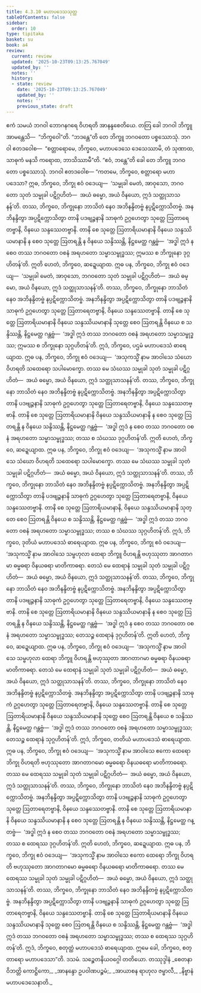 ```yaml
---
title: 4.3.10 မဟာပဒေသသုတ္တ
tableOfContents: false
sidebar:
  order: 10
type: tipitaka
basket: su
book: a4
review:
  current: review
  updated: '2025-10-23T09:13:25.767049'
  updated_by: ''
  notes: ''
  history:
  - state: review
    date: '2025-10-23T09:13:25.767049'
    updated_by: ''
    notes: ''
    previous_state: draft
---
```



<ReviewStatus review={frontmatter.review} showDetails={true} />

<HypothesisAnnotation frontmatter={frontmatter} />

<DynamicBreadcrumb />

<Division number="180" book="a4" e="ch" v="15" p="486">

<Paragraph number="1085" book="a4">
ဧကံ သမယံ ဘဂဝါ ဘောဂနဂရေ ဝိဟရတိ အာနန္ဒစေတိယေ. တတြ ခေါ ဘဂဝါ ဘိက္ခူ အာမန္တေသိ—  “ဘိက္ခဝေါ”တိ. “ဘဒန္တေ”တိ တေ ဘိက္ခူ ဘဂဝတော ပစ္စဿောသုံ. ဘဂဝါ ဧတဒဝေါစ—  “စတ္တာရောမေ, ဘိက္ခဝေ, မဟာပဒေသေ ဒေသေဿာမိ, တံ သုဏာထ, သာဓုကံ မနသိ ကရောထ, ဘာသိဿာမီ”တိ. “ဧဝံ, ဘန္တေ”တိ ခေါ တေ ဘိက္ခူ ဘဂဝတော ပစ္စဿောသုံ. ဘဂဝါ ဧတဒဝေါစ—
</Paragraph>

<Paragraph number="1086" book="a4">
“ကတမေ, ဘိက္ခဝေ, စတ္တာရော မဟာပဒေသာ? ဣဓ, ဘိက္ခဝေ, ဘိက္ခု ဧဝံ ဝဒေယျ—  ‘သမ္မုခါ မေတံ, အာဝုသော, ဘဂဝတော သုတံ သမ္မုခါ ပဋိဂ္ဂဟိတံ—  အယံ ဓမ္မော, အယံ ဝိနယော, ဣဒံ သတ္ထုသာသနန်’တိ. တဿ, ဘိက္ခဝေ, ဘိက္ခုနော ဘာသိတံ နေဝ အဘိနန္ဒိတဗ္ဗံ နပ္ပဋိက္ကောသိတဗ္ဗံ. အနဘိနန္ဒိတွာ အပ္ပဋိက္ကောသိတွာ တာနိ ပဒဗျဉ္ဇနာနိ သာဓုကံ ဥဂ္ဂဟေတွာ သုတ္တေ ဩတာရေတဗ္ဗာနိ, ဝိနယေ သန္ဒဿေတဗ္ဗာနိ. တာနိ စေ သုတ္တေ ဩတာရိယမာနာနိ ဝိနယေ သန္ဒဿိယမာနာနိ န စေဝ သုတ္တေ ဩတရန္တိ န ဝိနယေ သန္ဒိဿန္တိ, နိဋ္ဌမေတ္ထ ဂန္တဗ္ဗံ—  ‘အဒ္ဓါ ဣဒံ န စေဝ တဿ ဘဂဝတော ဝစနံ အရဟတော သမ္မာသမ္ဗုဒ္ဓဿ; ဣမဿ စ ဘိက္ခုနော ဒုဂ္ဂဟိတန်’တိ. ဣတိ ဟေတံ, ဘိက္ခဝေ, ဆဍ္ဍေယျာထ.
</Paragraph>

<Paragraph number="1087" book="a4">
ဣဓ ပန, ဘိက္ခဝေ, ဘိက္ခု ဧဝံ ဝဒေယျ—  ‘သမ္မုခါ မေတံ, အာဝုသော, ဘဂဝတော သုတံ သမ္မုခါ ပဋိဂ္ဂဟိတံ—  အယံ ဓမ္မော, အယံ ဝိနယော, ဣဒံ သတ္ထုသာသနန်’တိ. တဿ, ဘိက္ခဝေ, ဘိက္ခုနော ဘာသိတံ နေဝ အဘိနန္ဒိတဗ္ဗံ နပ္ပဋိက္ကောသိတဗ္ဗံ. အနဘိနန္ဒိတွာ အပ္ပဋိက္ကောသိတွာ တာနိ ပဒဗျဉ္ဇနာနိ သာဓုကံ ဥဂ္ဂဟေတွာ သုတ္တေ ဩတာရေတဗ္ဗာနိ, ဝိနယေ သန္ဒဿေတဗ္ဗာနိ. တာနိ စေ သုတ္တေ ဩတာရိယမာနာနိ ဝိနယေ သန္ဒဿိယမာနာနိ သုတ္တေ စေဝ ဩတရန္တိ ဝိနယေ စ သန္ဒိဿန္တိ, နိဋ္ဌမေတ္ထ ဂန္တဗ္ဗံ—  ‘အဒ္ဓါ ဣဒံ တဿ ဘဂဝတော ဝစနံ အရဟတော သမ္မာသမ္ဗုဒ္ဓဿ; ဣမဿ စ ဘိက္ခုနော သုဂ္ဂဟိတန်’တိ. ဣဒံ, ဘိက္ခဝေ, ပဌမံ မဟာပဒေသံ ဓာရေယျာထ.
</Paragraph>

<Paragraph number="1088" book="a4">
ဣဓ ပန, ဘိက္ခဝေ, ဘိက္ခု ဧဝံ ဝဒေယျ—  ‘အသုကသ္မိံ နာမ အာဝါသေ သံဃော ဝိဟရတိ သထေရော သပါမောက္ခော. တဿ မေ သံဃဿ သမ္မုခါ သုတံ သမ္မုခါ ပဋိဂ္ဂဟိတံ—  အယံ ဓမ္မော, အယံ ဝိနယော, ဣဒံ သတ္ထုသာသနန်’တိ. တဿ, ဘိက္ခဝေ, ဘိက္ခုနော ဘာသိတံ နေဝ အဘိနန္ဒိတဗ္ဗံ နပ္ပဋိက္ကောသိတဗ္ဗံ. အနဘိနန္ဒိတွာ အပ္ပဋိက္ကောသိတွာ တာနိ ပဒဗျဉ္ဇနာနိ သာဓုကံ ဥဂ္ဂဟေတွာ သုတ္တေ ဩတာရေတဗ္ဗာနိ, ဝိနယေ သန္ဒဿေတဗ္ဗာနိ. တာနိ စေ သုတ္တေ ဩတာရိယမာနာနိ ဝိနယေ သန္ဒဿိယမာနာနိ န စေဝ သုတ္တေ ဩတရန္တိ န ဝိနယေ သန္ဒိဿန္တိ, နိဋ္ဌမေတ္ထ ဂန္တဗ္ဗံ—  ‘အဒ္ဓါ ဣဒံ န စေဝ တဿ ဘဂဝတော ဝစနံ အရဟတော သမ္မာသမ္ဗုဒ္ဓဿ; တဿ စ သံဃဿ ဒုဂ္ဂဟိတန်’တိ. ဣတိ ဟေတံ, ဘိက္ခဝေ, ဆဍ္ဍေယျာထ.
</Paragraph>

<Paragraph number="1089" book="a4">
ဣဓ ပန, ဘိက္ခဝေ, ဘိက္ခု ဧဝံ ဝဒေယျ—  ‘အသုကသ္မိံ နာမ အာဝါသေ သံဃော ဝိဟရတိ သထေရော သပါမောက္ခော. တဿ မေ သံဃဿ သမ္မုခါ သုတံ သမ္မုခါ ပဋိဂ္ဂဟိတံ—  အယံ ဓမ္မော, အယံ ဝိနယော, ဣဒံ သတ္ထုသာသနန်’တိ. တဿ, ဘိက္ခဝေ, ဘိက္ခုနော ဘာသိတံ နေဝ အဘိနန္ဒိတဗ္ဗံ နပ္ပဋိက္ကောသိတဗ္ဗံ. အနဘိနန္ဒိတွာ အပ္ပဋိက္ကောသိတွာ တာနိ ပဒဗျဉ္ဇနာနိ သာဓုကံ ဥဂ္ဂဟေတွာ သုတ္တေ ဩတာရေတဗ္ဗာနိ, ဝိနယေ သန္ဒဿေတဗ္ဗာနိ. တာနိ စေ သုတ္တေ ဩတာရိယမာနာနိ, ဝိနယေ သန္ဒဿိယမာနာနိ သုတ္တေ စေဝ ဩတရန္တိ ဝိနယေ စ သန္ဒိဿန္တိ, နိဋ္ဌမေတ္ထ ဂန္တဗ္ဗံ—  ‘အဒ္ဓါ ဣဒံ တဿ ဘဂဝတော ဝစနံ အရဟတော သမ္မာသမ္ဗုဒ္ဓဿ; တဿ စ သံဃဿ သုဂ္ဂဟိတန်’တိ. ဣဒံ, ဘိက္ခဝေ, ဒုတိယံ မဟာပဒေသံ ဓာရေယျာထ.
</Paragraph>

<Paragraph number="1090" book="a4">
ဣဓ ပန, ဘိက္ခဝေ, ဘိက္ခု ဧဝံ ဝဒေယျ—  ‘အသုကသ္မိံ နာမ အာဝါသေ သမ္ဗဟုလာ ထေရာ ဘိက္ခူ ဝိဟရန္တိ ဗဟုဿုတာ အာဂတာဂမာ ဓမ္မဓရာ ဝိနယဓရာ မာတိကာဓရာ. တေသံ မေ ထေရာနံ သမ္မုခါ သုတံ သမ္မုခါ ပဋိဂ္ဂဟိတံ—  အယံ ဓမ္မော, အယံ ဝိနယော, ဣဒံ သတ္ထုသာသနန်’တိ. တဿ, ဘိက္ခဝေ, ဘိက္ခုနော ဘာသိတံ နေဝ အဘိနန္ဒိတဗ္ဗံ နပ္ပဋိက္ကောသိတဗ္ဗံ. အနဘိနန္ဒိတွာ အပ္ပဋိက္ကောသိတွာ တာနိ ပဒဗျဉ္ဇနာနိ သာဓုကံ ဥဂ္ဂဟေတွာ သုတ္တေ ဩတာရေတဗ္ဗာနိ, ဝိနယေ သန္ဒဿေတဗ္ဗာနိ. တာနိ စေ သုတ္တေ ဩတာရိယမာနာနိ ဝိနယေ သန္ဒဿိယမာနာနိ န စေဝ သုတ္တေ ဩတရန္တိ န ဝိနယေ သန္ဒိဿန္တိ, နိဋ္ဌမေတ္ထ ဂန္တဗ္ဗံ—  ‘အဒ္ဓါ ဣဒံ န စေဝ တဿ ဘဂဝတော ဝစနံ အရဟတော သမ္မာသမ္ဗုဒ္ဓဿ; တေသဉ္စ ထေရာနံ ဒုဂ္ဂဟိတန်’တိ. ဣတိ ဟေတံ, ဘိက္ခဝေ, ဆဍ္ဍေယျာထ.
</Paragraph>

<Paragraph number="1091" book="a4">
ဣဓ ပန, ဘိက္ခဝေ, ဘိက္ခု ဧဝံ ဝဒေယျ—  ‘အသုကသ္မိံ နာမ အာဝါသေ သမ္ဗဟုလာ ထေရာ ဘိက္ခူ ဝိဟရန္တိ ဗဟုဿုတာ အာဂတာဂမာ ဓမ္မဓရာ ဝိနယဓရာ မာတိကာဓရာ. တေသံ မေ ထေရာနံ သမ္မုခါ သုတံ သမ္မုခါ ပဋိဂ္ဂဟိတံ—  အယံ ဓမ္မော, အယံ ဝိနယော, ဣဒံ သတ္ထုသာသနန်’တိ. တဿ, ဘိက္ခဝေ, ဘိက္ခုနော ဘာသိတံ နေဝ အဘိနန္ဒိတဗ္ဗံ နပ္ပဋိက္ကောသိတဗ္ဗံ. အနဘိနန္ဒိတွာ အပ္ပဋိက္ကောသိတွာ တာနိ ပဒဗျဉ္ဇနာနိ သာဓုကံ ဥဂ္ဂဟေတွာ သုတ္တေ ဩတာရေတဗ္ဗာနိ, ဝိနယေ သန္ဒဿေတဗ္ဗာနိ. တာနိ စေ သုတ္တေ ဩတာရိယမာနာနိ ဝိနယေ သန္ဒဿိယမာနာနိ သုတ္တေ စေဝ ဩတရန္တိ ဝိနယေ စ သန္ဒိဿန္တိ, နိဋ္ဌမေတ္ထ ဂန္တဗ္ဗံ—  ‘အဒ္ဓါ ဣဒံ တဿ ဘဂဝတော ဝစနံ အရဟတော သမ္မာသမ္ဗုဒ္ဓဿ; တေသဉ္စ ထေရာနံ သုဂ္ဂဟိတန်’တိ. ဣဒံ, ဘိက္ခဝေ, တတိယံ မဟာပဒေသံ ဓာရေယျာထ.
</Paragraph>

<Paragraph number="1092" book="a4">
ဣဓ ပန, ဘိက္ခဝေ, ဘိက္ခု ဧဝံ ဝဒေယျ—  ‘အသုကသ္မိံ နာမ အာဝါသေ ဧကော ထေရော ဘိက္ခု ဝိဟရတိ ဗဟုဿုတော အာဂတာဂမော ဓမ္မဓရော ဝိနယဓရော မာတိကာဓရော. တဿ မေ ထေရဿ သမ္မုခါ သုတံ သမ္မုခါ ပဋိဂ္ဂဟိတံ—  အယံ ဓမ္မော, အယံ ဝိနယော, ဣဒံ သတ္ထုသာသနန်’တိ. တဿ, ဘိက္ခဝေ, ဘိက္ခုနော ဘာသိတံ နေဝ အဘိနန္ဒိတဗ္ဗံ နပ္ပဋိက္ကောသိတဗ္ဗံ. အနဘိနန္ဒိတွာ အပ္ပဋိက္ကောသိတွာ တာနိ ပဒဗျဉ္ဇနာနိ သာဓုကံ ဥဂ္ဂဟေတွာ သုတ္တေ ဩတာရေတဗ္ဗာနိ, ဝိနယေ သန္ဒဿေတဗ္ဗာနိ. တာနိ စေ သုတ္တေ ဩတာရိယမာနာနိ ဝိနယေ သန္ဒဿိယမာနာနိ န စေဝ သုတ္တေ ဩတရန္တိ န ဝိနယေ သန္ဒိဿန္တိ, နိဋ္ဌမေတ္ထ ဂန္တဗ္ဗံ—  ‘အဒ္ဓါ ဣဒံ န စေဝ တဿ ဘဂဝတော ဝစနံ အရဟတော သမ္မာသမ္ဗုဒ္ဓဿ; တဿ စ ထေရဿ ဒုဂ္ဂဟိတန်’တိ. ဣတိ ဟေတံ, ဘိက္ခဝေ, ဆဍ္ဍေယျာထ.
</Paragraph>

<Paragraph number="1093" book="a4">
ဣဓ ပန, ဘိက္ခဝေ, ဘိက္ခု ဧဝံ ဝဒေယျ—  ‘အသုကသ္မိံ နာမ အာဝါသေ ဧကော ထေရော ဘိက္ခု ဝိဟရတိ ဗဟုဿုတော အာဂတာဂမော ဓမ္မဓရော ဝိနယဓရော မာတိကာဓရော. တဿ မေ ထေရဿ သမ္မုခါ သုတံ သမ္မုခါ ပဋိဂ္ဂဟိတံ—  အယံ ဓမ္မော, အယံ ဝိနယော, ဣဒံ သတ္ထုသာသနန်’တိ. တဿ, ဘိက္ခဝေ, ဘိက္ခုနော ဘာသိတံ နေဝ အဘိနန္ဒိတဗ္ဗံ နပ္ပဋိက္ကောသိတဗ္ဗံ. အနဘိနန္ဒိတွာ အပ္ပဋိက္ကောသိတွာ တာနိ ပဒဗျဉ္ဇနာနိ သာဓုကံ ဥဂ္ဂဟေတွာ သုတ္တေ ဩတာရေတဗ္ဗာနိ, ဝိနယေ သန္ဒဿေတဗ္ဗာနိ. တာနိ စေ သုတ္တေ ဩတာရိယမာနာနိ ဝိနယေ သန္ဒဿိယမာနာနိ သုတ္တေ စေဝ ဩတရန္တိ ဝိနယေ စ သန္ဒိဿန္တိ, နိဋ္ဌမေတ္ထ ဂန္တဗ္ဗံ—  ‘အဒ္ဓါ ဣဒံ တဿ ဘဂဝတော ဝစနံ အရဟတော သမ္မာသမ္ဗုဒ္ဓဿ; တဿ စ ထေရဿ သုဂ္ဂဟိတန်’တိ. ဣဒံ, ဘိက္ခဝေ, စတုတ္ထံ မဟာပဒေသံ ဓာရေယျာထ. ဣမေ ခေါ, ဘိက္ခဝေ, စတ္တာရော မဟာပဒေသာ”တိ.

</Paragraph>
</Division>

<Paragraph number="1094" type="center" book="a4">
ဒသမံ.



</Paragraph>

<Paragraph number="1095" type="center" book="a4">
သဉ္စေတနိယဝဂ္ဂေါ တတိယော.



</Paragraph>

<Paragraph number="1096" type="center" book="a4">
တဿုဒ္ဒါနံ


</Paragraph>

<Paragraph number="1097" type="verses" book="a4">
_စေတနာ ဝိဘတ္တိ ကောဋ္ဌိကော,_  
_အာနန္ဒော ဥပဝါဏပဉ္စမံ;_  
_အာယာစန ရာဟုလ ဇမ္ဗာလီ,_  
_နိဗ္ဗာနံ မဟာပဒေသေနာတိ._
</Paragraph>